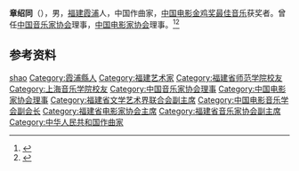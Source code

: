 '''章绍同'''（{{bd|1945年|9月|}}），男，[[福建|福建]][[霞浦县|霞浦]]人，中国作曲家，[[中国电影金鸡奖最佳音乐|中国电影金鸡奖最佳音乐]]获奖者。曾任[[中国音乐家协会|中国音乐家协会]]理事，[[中国电影家协会|中国电影家协会]]理事。<ref>{{Cite web|title=章绍同 作曲家|url=http://www.cctv.com/qgds/20060622/105945.shtml|accessdate=2020-12-21|work=中国中央电视台|archive-date=2019-07-02|archive-url=https://web.archive.org/web/20190702120728/http://www.cctv.com/qgds/20060622/105945.shtml|dead-url=no}}</ref><ref>{{Cite web|title=福建音乐人章绍同三捧金鸡奖 毕业于福师大(图)|url=http://fj.sina.com.cn/news/s/2013-09-29/084140008.html|accessdate=2020-12-21|work=新浪福建}}</ref>

== 参考资料 ==
{{reflist}}

{{中国人物小作品}}
{{中国电影金鸡奖最佳音乐}}
{{Navboxes 
| title  = 章绍同在[[中国音乐家协会|中国音乐家协会]]的职务
| list1  =
{{中国音乐家协会第七届理事会}}
}}
{{Navboxes
| title  = 章绍同在[[中国电影家协会|中国电影家协会]]的职务
| list1  =
{{中国电影家协会第七届理事会}}
{{中国电影家协会第八届理事会}}
}}

{{Authority control}}
{{DEFAULTSORT:Zhang章}}
[[Category:章姓|shao]]
[[Category:霞浦縣人|Category:霞浦縣人]]
[[Category:福建艺术家|Category:福建艺术家]]
[[Category:福建省师范学院校友|Category:福建省师范学院校友]]
[[Category:上海音乐学院校友|Category:上海音乐学院校友]]
[[Category:中国音乐家协会理事|Category:中国音乐家协会理事]]
[[Category:中国电影家协会理事|Category:中国电影家协会理事]]
[[Category:福建省文学艺术界联合会副主席|Category:福建省文学艺术界联合会副主席]]
[[Category:中国电影音乐学会副会长|Category:中国电影音乐学会副会长]]
[[Category:福建省电影家协会主席|Category:福建省电影家协会主席]]
[[Category:福建省音乐家协会副主席|Category:福建省音乐家协会副主席]]
[[Category:中华人民共和国作曲家|Category:中华人民共和国作曲家]]